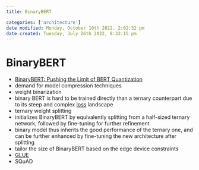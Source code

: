 ```yaml
---
title: BinaryBERT

categories: ['architecture']
date modified: Monday, October 10th 2022, 2:02:32 pm
date created: Tuesday, July 26th 2022, 8:33:15 pm
---
```


# BinaryBERT
- [BinaryBERT: Pushing the Limit of BERT Quantization](https://arxiv.org/abs/2012.15701)
- demand for model compression techniques
- weight binarization
- binary BERT is hard to be trained directly than a ternary counterpart due to its steep and complex [loss](loss.qmd) landscape
- ternary weight splitting
- initializes BinaryBERT by equivalently splitting from a half-sized ternary network, followed by fine-tuning for further refinement
- binary model thus inherits the good performance of the ternary one, and can be further enhanced by fine-tuning the new architecture after splitting
- tailor the size of BinaryBERT based on the edge device constraints
- [GLUE](GLUE.qmd)
- SQuAD



